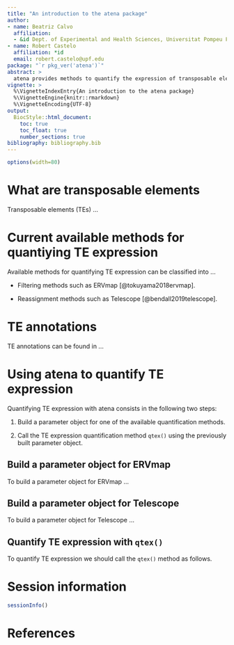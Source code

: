 ```yaml
---
title: "An introduction to the atena package"
author:
- name: Beatriz Calvo
  affiliation:
  - &id Dept. of Experimental and Health Sciences, Universitat Pompeu Fabra, Barcelona, Spain
- name: Robert Castelo
  affiliation: *id
  email: robert.castelo@upf.edu
package: "`r pkg_ver('atena')`"
abstract: >
  atena provides methods to quantify the expression of transposable elements within R and Bioconductor.
vignette: >
  %\VignetteIndexEntry{An introduction to the atena package}
  %\VignetteEngine{knitr::rmarkdown}
  %\VignetteEncoding{UTF-8}
output:
  BiocStyle::html_document:
    toc: true
    toc_float: true
    number_sections: true
bibliography: bibliography.bib
---
```


```r
options(width=80)
```

# What are transposable elements

Transposable elements (TEs) ...

# Current available methods for quantiying TE expression

Available methods for quantifying TE expression can be classified into ...

* Filtering methods such as ERVmap [@tokuyama2018ervmap].

* Reassignment methods such as Telescope [@bendall2019telescope].

# TE annotations

TE annotations can be found in ...

# Using atena to quantify TE expression

Quantifying TE expression with atena consists in the following two steps:

1. Build a parameter object for one of the available quantification methods.

2. Call the TE expression quantification method `qtex()` using the previously
   built parameter object.

## Build a parameter object for ERVmap

To build a parameter object for ERVmap ...

## Build a parameter object for Telescope

To build a parameter object for Telescope ...

## Quantify TE expression with `qtex()`

To quantify TE expression we should call the `qtex()` method as follows.

# Session information

```r
sessionInfo()
```

# References
